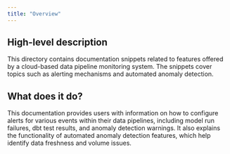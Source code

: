 ```yaml
---
title: "Overview"
---
```


## High-level description
This directory contains documentation snippets related to features offered by a cloud-based data pipeline monitoring system. The snippets cover topics such as alerting mechanisms and automated anomaly detection.

## What does it do?
This documentation provides users with information on how to configure alerts for various events within their data pipelines, including model run failures, dbt test results, and anomaly detection warnings. It also explains the functionality of automated anomaly detection features, which help identify data freshness and volume issues. 
